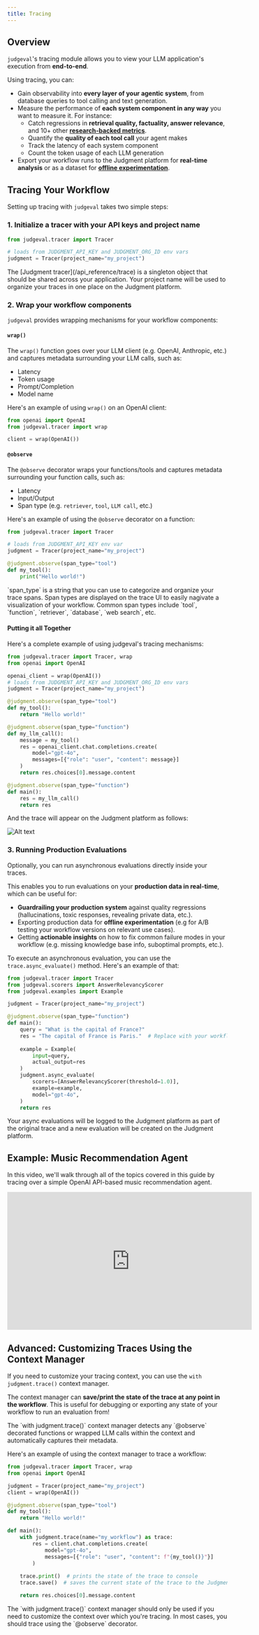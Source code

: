 ```yaml
---
title: Tracing
---
```


## Overview ##

`judgeval`'s tracing module allows you to view your LLM application's execution from **end-to-end**. 

Using tracing, you can:
- Gain observability into **every layer of your agentic system**, from database queries to tool calling and text generation.
- Measure the performance of **each system component in any way** you want to measure it. For instance:
    - Catch regressions in **retrieval quality, factuality, answer relevance**, and 10+ other [**research-backed metrics**](/evaluation/scorers/introduction).
    - Quantify the **quality of each tool call** your agent makes
    - Track the latency of each system component
    - Count the token usage of each LLM generation
- Export your workflow runs to the Judgment platform for **real-time analysis** or as a dataset for [**offline experimentation**](/evaluation/introduction).


## Tracing Your Workflow ##

Setting up tracing with `judgeval` takes two simple steps:

### 1. Initialize a tracer with your API keys and project name

```python
from judgeval.tracer import Tracer

# loads from JUDGMENT_API_KEY and JUDGMENT_ORG_ID env vars
judgment = Tracer(project_name="my_project")
```

<Note>
    The [Judgment tracer](/api_reference/trace) is a singleton object that should be shared across your application. 
    Your project name will be used to organize your traces in one place on the Judgment platform.
</Note>


### 2. Wrap your workflow components

`judgeval` provides wrapping mechanisms for your workflow components:

#### `wrap()` ####
The `wrap()` function goes over your LLM client (e.g. OpenAI, Anthropic, etc.) and captures metadata surrounding your LLM calls, such as:
- Latency
- Token usage
- Prompt/Completion
- Model name

Here's an example of using `wrap()` on an OpenAI client:
```python
from openai import OpenAI
from judgeval.tracer import wrap

client = wrap(OpenAI())
```

#### `@observe` ####
The `@observe` decorator wraps your functions/tools and captures metadata surrounding your function calls, such as:
- Latency
- Input/Output
- Span type (e.g. `retriever`, `tool`, `LLM call`, etc.)

Here's an example of using the `@observe` decorator on a function:
```python
from judgeval.tracer import Tracer

# loads from JUDGMENT_API_KEY env var
judgment = Tracer(project_name="my_project")

@judgment.observe(span_type="tool")
def my_tool():
    print("Hello world!")

```

<Note>
    `span_type` is a string that you can use to categorize and organize your trace spans. 
    Span types are displayed on the trace UI to easily nagivate a visualization of your workflow. 
    Common span types include `tool`, `function`, `retriever`, `database`, `web search`, etc.
</Note>


#### Putting it all Together
Here's a complete example of using judgeval's tracing mechanisms:
```python
from judgeval.tracer import Tracer, wrap
from openai import OpenAI

openai_client = wrap(OpenAI())
# loads from JUDGMENT_API_KEY and JUDGMENT_ORG_ID env vars
judgment = Tracer(project_name="my_project")

@judgment.observe(span_type="tool")
def my_tool():
    return "Hello world!"

@judgment.observe(span_type="function")
def my_llm_call():
    message = my_tool()
    res = openai_client.chat.completions.create(
        model="gpt-4o",
        messages=[{"role": "user", "content": message}]
    )
    return res.choices[0].message.content

@judgment.observe(span_type="function")
def main():
    res = my_llm_call()
    return res
```

And the trace will appear on the Judgment platform as follows:

![Alt text](/images/basic_trace_example.png "Basic Trace Example")

### 3. Running Production Evaluations

Optionally, you can run asynchronous evaluations directly inside your traces.

This enables you to run evaluations on your **production data in real-time**, which can be useful for:
- **Guardrailing your production system** against quality regressions (hallucinations, toxic responses, revealing private data, etc.).
- Exporting production data for **offline experimentation** (e.g for A/B testing your workflow versions on relevant use cases).
- Getting **actionable insights** on how to fix common failure modes in your workflow (e.g. missing knowledge base info, suboptimal prompts, etc.). 

To execute an asynchronous evaluation, you can use the `trace.async_evaluate()` method. Here's an example of that:

```python
from judgeval.tracer import Tracer
from judgeval.scorers import AnswerRelevancyScorer
from judgeval.examples import Example

judgment = Tracer(project_name="my_project")

@judgment.observe(span_type="function")
def main():
    query = "What is the capital of France?"
    res = "The capital of France is Paris."  # Replace with your workflow logic
    
    example = Example(
        input=query,
        actual_output=res
    )
    judgment.async_evaluate(
        scorers=[AnswerRelevancyScorer(threshold=1.0)],
        example=example,
        model="gpt-4o",
    )
    return res
```

<Tip>
    Your async evaluations will be logged to the Judgment platform as part of the original trace and 
    a new evaluation will be created on the Judgment platform.
</Tip>

## Example: Music Recommendation Agent

In this video, we'll walk through all of the topics covered in this guide by tracing over a simple OpenAI API-based music recommendation agent.

<iframe 
    width="560" 
    height="315" 
    src="https://www.youtube.com/embed/7g0fut06UxQ"
    title="YouTube video player" 
    frameborder="0" 
    allow="accelerometer; autoplay; clipboard-write; encrypted-media; gyroscope; picture-in-picture; web-share" 
    referrerpolicy="strict-origin-when-cross-origin" 
    allowfullscreen
></iframe>


## Advanced: Customizing Traces Using the Context Manager ##

If you need to customize your tracing context, you can use the `with judgment.trace()` context manager.

The context manager can **save/print the state of the trace at any point in the workflow**.
This is useful for debugging or exporting any state of your workflow to run an evaluation from!

<Tip>
    The `with judgment.trace()` context manager detects any `@observe` decorated functions or wrapped LLM calls within the context and automatically captures their metadata.
</Tip>

Here's an example of using the context manager to trace a workflow:
```python
from judgeval.tracer import Tracer, wrap
from openai import OpenAI

judgment = Tracer(project_name="my_project")
client = wrap(OpenAI())

@judgment.observe(span_type="tool")
def my_tool():
    return "Hello world!"

def main():
    with judgment.trace(name="my_workflow") as trace:
        res = client.chat.completions.create(
            model="gpt-4o",
            messages=[{"role": "user", "content": f"{my_tool()}"}]
        )
    
    trace.print()  # prints the state of the trace to console
    trace.save()  # saves the current state of the trace to the Judgment platform

    return res.choices[0].message.content
```

<Warning>
    The `with judgment.trace()` context manager should only be used if you need to customize the context 
    over which you're tracing. In most cases, you should trace using the `@observe` decorator.
</Warning>











